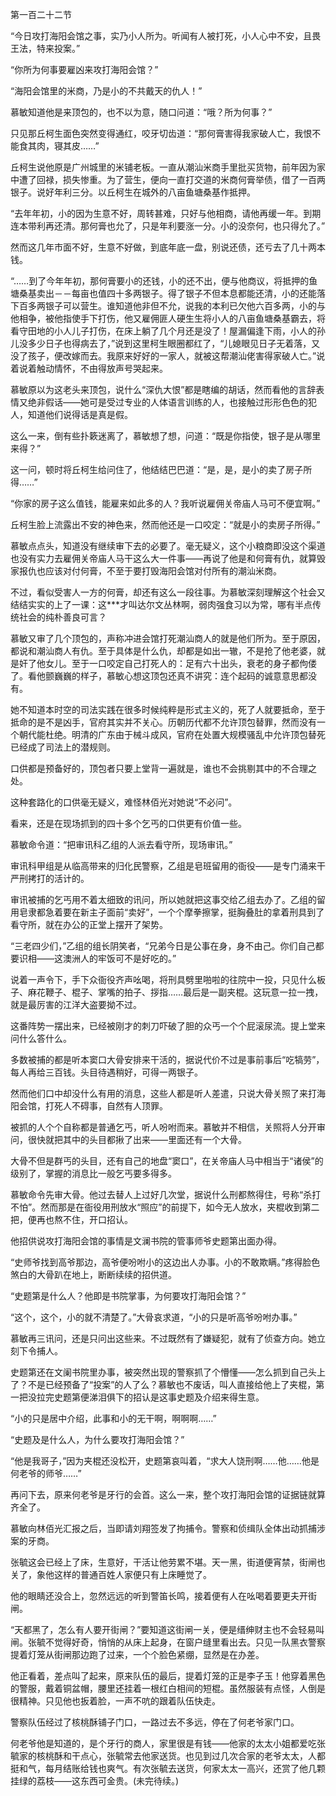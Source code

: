 

第一百二十二节

“今日攻打海阳会馆之事，实乃小人所为。听闻有人被打死，小人心中不安，且畏王法，特来投案。”

“你所为何事要雇凶来攻打海阳会馆？”

“海阳会馆里的米商，乃是小的不共戴天的仇人！”

慕敏知道他是来顶包的，也不以为意，随口问道：“哦？所为何事？”

只见那丘柯生面色突然变得通红，咬牙切齿道：“那何膏害得我家破人亡，我恨不能食其肉，寝其皮……”

丘柯生说他原是广州城里的米铺老板。一直从潮汕米商手里批买货物，前年因为家中遭了回禄，损失惨重。为了营生，便向一直打交道的米商何膏举债，借了一百两银子。说好年利三分。以丘柯生在城外的八亩鱼塘桑基作抵押。

“去年年初，小的因为生意不好，周转甚难，只好与他相商，请他再缓一年。到期连本带利再还清。那何膏也允了，只是年利要涨一分。小的没奈何，也只得允了。”

然而这几年市面不好，生意不好做，到底年底一盘，别说还债，还亏去了几十两本钱。

“……到了今年年初，那何膏要小的还钱，小的还不出，便与他商议，将抵押的鱼塘桑基卖出－－每亩也值四十多两银子。得了银子不但本息都能还清，小的还能落下百多两银子可以营生。谁知道他非但不允，说我的本利已欠他六百多两，小的与他相争，被他指使手下打伤，他又雇佣匪人硬生生将小人的八亩鱼塘桑基霸去，将看守田地的小人儿子打伤，在床上躺了几个月还是没了！屋漏偏逢下雨，小人的孙儿没多少日子也得病去了，”说到这里柯生眼圈都红了，“儿媳眼见日子无着落，又没了孩子，便改嫁而去。我原来好好的一家人，就被这帮潮汕佬害得家破人亡。”说着说着触动情怀，不由得放声号哭起来。

慕敏原以为这老头来顶包，说什么“深仇大恨”都是瞎编的胡话，然而看他的言辞表情又绝非假话――她可是受过专业的人体语言训练的人，也接触过形形色色的犯人，知道他们说得话是真是假。

这么一来，倒有些扑簌迷离了，慕敏想了想，问道：“既是你指使，银子是从哪里来得？”

这一问，顿时将丘柯生给问住了，他结结巴巴道：“是，是，是小的卖了房子所得……”

“你家的房子这么值钱，能雇来如此多的人？我听说雇佣关帝庙人马可不便宜啊。”

丘柯生脸上流露出不安的神色来，然而他还是一口咬定：“就是小的卖房子所得。”

慕敏点点头，知道没有继续审下去的必要了。毫无疑义，这个小粮商即没这个渠道也没有实力去雇佣关帝庙人马干这么大一件事――再说了他是和何膏有仇，就算毁家报仇也应该对付何膏，不至于要打毁海阳会馆对付所有的潮汕米商。

不过，看似受害人一方的何膏，却还有这么一段往事。为慕敏深刻理解这个社会又结结实实的上了一课：这***才叫达尔文丛林啊，弱肉强食习以为常，哪有半点传统社会的纯朴善良可言？

慕敏又审了几个顶包的，声称冲进会馆打死潮汕商人的就是他们所为。至于原因，都说和潮汕商人有仇。至于具体是什么仇，却都是如出一辙，不是抢了他老婆，就是奸了他女儿。至于一口咬定自己打死人的：足有六十出头，衰老的身子都佝偻了。看他颤巍巍的样子，慕敏心想这顶包还真不讲究：连个起码的诚意意思都没有。

她不知道本时空的司法实践在很多时候纯粹是形式主义的，死了人就要抵命，至于抵命的是不是凶手，官府其实并不关心。历朝历代都不允许顶包替罪，然而没有一个朝代能杜绝。明清的广东由于械斗成风，官府在处置大规模骚乱中允许顶包替死已经成了司法上的潜规则。

口供都是预备好的，顶包者只要上堂背一遍就是，谁也不会挑剔其中的不合理之处。

这种套路化的口供毫无疑义，难怪林佰光对她说“不必问”。

看来，还是在现场抓到的四十多个乞丐的口供更有价值一些。

慕敏命令道：“把审讯科乙组的人派去看守所，现场审讯。”

审讯科甲组是从临高带来的归化民警察，乙组是皂班留用的衙役――是专门涌来干严刑拷打的活计的。

审讯被捕的乞丐用不着太细致的讯问，所以她就把这事交给乙组去办了。乙组的留用皂隶都急着要在新主子面前“卖好”，一个个摩拳擦掌，挺胸叠肚的拿着刑具到了看守所，就在办公的正堂上摆开了架势。

“三老四少们，”乙组的组长阴笑者，“兄弟今日是公事在身，身不由己。你们自己都要识相――这澳洲人的牢饭可不是好吃的。”

说着一声令下，手下众衙役齐声吆喝，将刑具劈里啪啦的往院中一投，只见什么板子、麻花鞭子、棍子、掌嘴的拍子、拶指……最后是一副夹棍。这玩意一拉一拽，就是最厉害的江洋大盗要拗不过。

这番阵势一摆出来，已经被刚才的刺刀吓破了胆的众丐一个个屁滚尿流。提上堂来问什么答什么。

多数被捕的都是听本窦口大骨安排来干活的，据说代价不过是事前事后“吃犒劳”，每人再给三百钱。头目待遇稍好，可得一两银子。

然而他们口中却没什么有用的消息，这些人都是听人差遣，只说大骨关照了来打海阳会馆，打死人不碍事，自然有人顶罪。

被抓的人个个自称都是普通乞丐，听人吩咐而来。慕敏并不相信，关照将人分开审问，很快就把其中的头目都揪了出来――里面还有一个大骨。

大骨不但是群丐的头目，还有自己的地盘“窦口”，在关帝庙人马中相当于“诸侯”的级别了，掌握的消息比一般乞丐要多得多。

慕敏命令先审大骨。他过去替人上过好几次堂，据说什么刑都熬得住，号称“杀打不怕”。然而那是在衙役用刑放水“照应”的前提下，如今无人放水，夹棍收到第二把，便再也熬不住，开口招认。

他招供说攻打海阳会馆的事情是文澜书院的管事师爷史题第出面办得。

“史师爷找到高爷那边，高爷便吩咐小的这边出人办事。小的不敢欺瞒。”疼得脸色煞白的大骨趴在地上，断断续续的招供道。

“史题第是什么人？他即是书院掌事，为何要攻打海阳会馆？”

“这个，这个，小的就不清楚了。”大骨哀求道，“小的只是听高爷吩咐办事。”

慕敏再三讯问，还是只问出这些来。不过既然有了嫌疑犯，就有了侦查方向。她立刻下令捕人。

史题第还在文阑书院里办事，被突然出现的警察抓了个懵懂――怎么抓到自己头上了？不是已经预备了“投案”的人了么？慕敏也不废话，叫人直接给他上了夹棍，第一把没拉完史题第便涕泪俱下的招认是这事史题及介绍来得生意。

“小的只是居中介绍，此事和小的无干啊，啊啊啊……”

“史题及是什么人，为什么要攻打海阳会馆？”

“他是我哥子，”因为夹棍还没松开，史题第哀叫着，“求大人饶刑啊……他……他是何老爷的师爷……”

再问下去，原来何老爷是牙行的会首。这么一来，整个攻打海阳会馆的证据链就算齐全了。

慕敏向林佰光汇报之后，当即请刘翔签发了拘捕令。警察和侦缉队全体出动抓捕涉案的牙商。

张毓这会已经上了床，生意好，干活让他劳累不堪。天一黑，街道便宵禁，街闸也关了，象他这样的普通百姓人家便只有上床睡觉了。

他的眼睛还没合上，忽然远远的听到警笛长鸣，接着便有人在吆喝着要更夫开街闸。

“天都黑了，怎么有人要开街闸？”要知道这街闸一关，便是缙绅财主也不会轻易叫闸。张毓不觉得好奇，悄悄的从床上起身，在窗户缝里看出去。只见一队黑衣警察提着灯笼从街闸那边跑了过来，一个个脸色紧绷，显然是在办差。

他正看着，差点叫了起来，原来队伍的最后，提着灯笼的正是李子玉！他穿着黑色的警服，戴着铜盆帽，腰里还挂着一根红白相间的短棍。虽然服装有点怪，人倒是很精神。只见他也扳着脸，一声不吭的跟着队伍快走。

警察队伍经过了核桃酥铺子门口，一路过去不多远，停在了何老爷家门口。

何老爷他是知道的，是个牙行的商人，家里很是有钱――他家的太太小姐都爱吃张毓家的核桃酥和干点心，张毓常去他家送货。也见到过几次合家的老爷太太，人都挺和气，每月结账给钱也爽气。有次张毓去送货，何家太太一高兴，还赏了他几颗挂绿的荔枝――这东西可金贵。(未完待续。)

